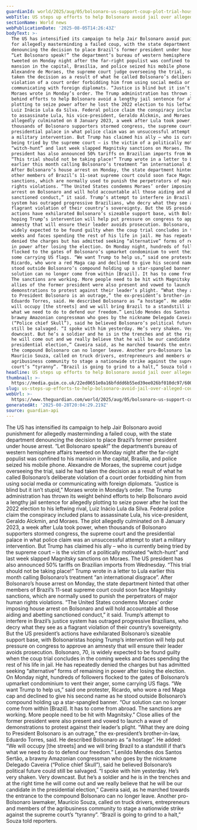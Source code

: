 ```yaml
---
guardianId: world/2025/aug/05/bolsonaro-us-support-coup-plot-trial-house-arrest
webTitle: US steps up efforts to help Bolsonaro avoid jail over alleged coup plot
sectionName: World news
webPublicationDate: '2025-08-05T14:26:43Z'
bodyText: >-
  The US has intensified its campaign to help Jair Bolsonaro avoid punishment
  for allegedly masterminding a failed coup, with the state department
  denouncing the decision to place Brazil’s former president under house arrest.
  “Let Bolsonaro speak!” the department’s bureau of western hemisphere affairs
  tweeted on Monday night after the far-right populist was confined to his
  mansion in the capital, Brasília, and police seized his mobile phone.
  Alexandre de Moraes, the supreme court judge overseeing the trial, said he had
  taken the decision as a result of what he called Bolsonaro’s deliberate
  violation of a court order forbidding him from using social media or
  communicating with foreign diplomats. “Justice is blind but it isn’t stupid,”
  Moraes wrote in Monday’s order. The Trump administration has thrown its weight
  behind efforts to help Bolsonaro avoid a lengthy jail sentence for allegedly
  plotting to seize power after he lost the 2022 election to his leftwing rival,
  Luiz Inácio Lula da Silva. Federal police claim the conspiracy included plans
  to assassinate Lula, his vice-president, Geraldo Alckmin, and Moraes. The plot
  allegedly culminated on 8 January 2023, a week after Lula took power, when
  thousands of Bolsonaro supporters stormed congress, the supreme court and the
  presidential palace in what police claim was an unsuccessful attempt to start
  a military intervention. But Trump has claimed his ally – who is currently
  being tried by the supreme court – is the victim of a politically motivated
  “witch-hunt” and last week slapped Magnitsky sanctions on Moraes. The US
  president has also announced 50% tariffs on Brazilian imports from Wednesday.
  “This trial should not be taking place!” Trump wrote in a letter to Lula
  earlier this month calling Bolsonaro’s treatment “an international disgrace”.
  After Bolsonaro’s house arrest on Monday, the state department hinted that
  other members of Brazil’s 11-seat supreme court could soon face Magnitsky
  sanctions, which are normally used to punish the perpetrators of major human
  rights violations. “The United States condemns Moraes’ order imposing house
  arrest on Bolsonaro and will hold accountable all those aiding and abetting
  sanctioned conduct,” it said. Trump’s attempt to interfere in Brazil’s justice
  system has outraged progressive Brazilians, who decry what they see as a
  flagrant violation of their country’s sovereignty. But the US president’s
  actions have exhilarated Bolsonaro’s sizeable support base, with Bolsonaristas
  hoping Trump’s intervention will help put pressure on congress to approve an
  amnesty that will ensure their leader avoids prosecution. Bolsonaro, 70, is
  widely expected to be found guilty when the coup trial concludes in the coming
  weeks and faces spending the rest of his life in jail. He has repeatedly
  denied the charges but has admitted seeking “alternative” forms of remaining
  in power after losing the election. On Monday night, hundreds of followers
  flocked to the gates of Bolsonaro’s upmarket condominium to vent their anger,
  some carrying US flags. “We want Trump to help us,” said one protester,
  Ricardo, who wore a red Maga cap and declined to give his second name as he
  stood outside Bolsonaro’s compound holding up a star-spangled banner. “Our
  solution can no longer come from within [Brazil]. It has to come from abroad.
  The sanctions are working. More people need to be hit with Magnitsky.” Close
  allies of the former president were also present and vowed to launch a wave of
  demonstrations to protest against their leader’s plight. “What they are doing
  to President Bolsonaro is an outrage,” the ex-president’s brother-in-law,
  Eduardo Torres, said. He described Bolsonaro as “a hostage”. He added: “We
  will occupy [the streets] and we will bring Brazil to a standstill if that’s
  what we need to do to defend our freedom.” Lenildo Mendes dos Santos Sertão, a
  brawny Amazonian congressman who goes by the nickname Delegado Caveira
  (“Police chief Skull”), said he believed Bolsonaro’s political future could
  still be salvaged. “I spoke with him yesterday. He’s very shaken. Very
  downcast. But he’s a soldier and he is in the trenches and at the right time
  he will come out and we really believe that he will be our candidate in the
  presidential election,” Caveira said, as he marched towards the entrance to
  the compound Bolsonaro can no longer leave. Another pro-Bolsonaro lawmaker,
  Maurício Souza, called on truck drivers, entrepreneurs and members of the
  agribusiness community to stage a nationwide strike against the supreme
  court’s “tyranny”. “Brazil is going to grind to a halt,” Souza told reporters.
headline: US steps up efforts to help Bolsonaro avoid jail over alleged coup plot
thumbnail: >-
  https://media.guim.co.uk/22ed0651e0a16bfddd6b55ed39ee026bf010dc97/600_0_6003_4805/500.jpg
slug: us-steps-up-efforts-to-help-bolsonaro-avoid-jail-over-alleged-coup-plot
webUrl: >-
  https://www.theguardian.com/world/2025/aug/05/bolsonaro-us-support-coup-plot-trial-house-arrest
generatedAt: '2025-08-28T20:04:29.219Z'
source: guardian-api
---
```

The US has intensified its campaign to help Jair Bolsonaro avoid punishment for allegedly masterminding a failed coup, with the state department denouncing the decision to place Brazil’s former president under house arrest. “Let Bolsonaro speak!” the department’s bureau of western hemisphere affairs tweeted on Monday night after the far-right populist was confined to his mansion in the capital, Brasília, and police seized his mobile phone. Alexandre de Moraes, the supreme court judge overseeing the trial, said he had taken the decision as a result of what he called Bolsonaro’s deliberate violation of a court order forbidding him from using social media or communicating with foreign diplomats. “Justice is blind but it isn’t stupid,” Moraes wrote in Monday’s order. The Trump administration has thrown its weight behind efforts to help Bolsonaro avoid a lengthy jail sentence for allegedly plotting to seize power after he lost the 2022 election to his leftwing rival, Luiz Inácio Lula da Silva. Federal police claim the conspiracy included plans to assassinate Lula, his vice-president, Geraldo Alckmin, and Moraes. The plot allegedly culminated on 8 January 2023, a week after Lula took power, when thousands of Bolsonaro supporters stormed congress, the supreme court and the presidential palace in what police claim was an unsuccessful attempt to start a military intervention. But Trump has claimed his ally – who is currently being tried by the supreme court – is the victim of a politically motivated “witch-hunt” and last week slapped Magnitsky sanctions on Moraes. The US president has also announced 50% tariffs on Brazilian imports from Wednesday. “This trial should not be taking place!” Trump wrote in a letter to Lula earlier this month calling Bolsonaro’s treatment “an international disgrace”. After Bolsonaro’s house arrest on Monday, the state department hinted that other members of Brazil’s 11-seat supreme court could soon face Magnitsky sanctions, which are normally used to punish the perpetrators of major human rights violations. “The United States condemns Moraes’ order imposing house arrest on Bolsonaro and will hold accountable all those aiding and abetting sanctioned conduct,” it said. Trump’s attempt to interfere in Brazil’s justice system has outraged progressive Brazilians, who decry what they see as a flagrant violation of their country’s sovereignty. But the US president’s actions have exhilarated Bolsonaro’s sizeable support base, with Bolsonaristas hoping Trump’s intervention will help put pressure on congress to approve an amnesty that will ensure their leader avoids prosecution. Bolsonaro, 70, is widely expected to be found guilty when the coup trial concludes in the coming weeks and faces spending the rest of his life in jail. He has repeatedly denied the charges but has admitted seeking “alternative” forms of remaining in power after losing the election. On Monday night, hundreds of followers flocked to the gates of Bolsonaro’s upmarket condominium to vent their anger, some carrying US flags. “We want Trump to help us,” said one protester, Ricardo, who wore a red Maga cap and declined to give his second name as he stood outside Bolsonaro’s compound holding up a star-spangled banner. “Our solution can no longer come from within [Brazil]. It has to come from abroad. The sanctions are working. More people need to be hit with Magnitsky.” Close allies of the former president were also present and vowed to launch a wave of demonstrations to protest against their leader’s plight. “What they are doing to President Bolsonaro is an outrage,” the ex-president’s brother-in-law, Eduardo Torres, said. He described Bolsonaro as “a hostage”. He added: “We will occupy [the streets] and we will bring Brazil to a standstill if that’s what we need to do to defend our freedom.” Lenildo Mendes dos Santos Sertão, a brawny Amazonian congressman who goes by the nickname Delegado Caveira (“Police chief Skull”), said he believed Bolsonaro’s political future could still be salvaged. “I spoke with him yesterday. He’s very shaken. Very downcast. But he’s a soldier and he is in the trenches and at the right time he will come out and we really believe that he will be our candidate in the presidential election,” Caveira said, as he marched towards the entrance to the compound Bolsonaro can no longer leave. Another pro-Bolsonaro lawmaker, Maurício Souza, called on truck drivers, entrepreneurs and members of the agribusiness community to stage a nationwide strike against the supreme court’s “tyranny”. “Brazil is going to grind to a halt,” Souza told reporters.
